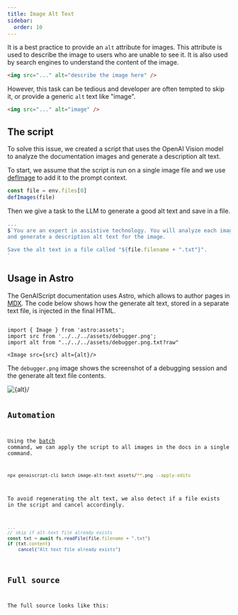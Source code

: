 ```yaml
---
title: Image Alt Text
sidebar:
  order: 10
---
```


It is a best practice to provide an `alt` attribute for images. 
This attribute is used to describe the image to users who are unable to see it. 
It is also used by search engines to understand the content of the image.

```html "alt"
<img src="..." alt="describe the image here" />
```

However, this task can be tedious and developer are often tempted to skip it, or provide a generic `alt` text like "image".

```html
<img src="..." alt="image" />
```

## The script

To solve this issue, we created a script that uses the OpenAI Vision model to analyze the documentation
images and generate a description alt text.

To start, we assume that the script is run on a single image file 
and we use [defImage](/genaiscript/reference/scripts/images) to add it to the prompt context.

```js title="image-alt-text.genai.js"
const file = env.files[0]
defImages(file)
```

Then we give a task to the LLM to generate a good alt text and save in a file.

```js title="image-alt-text.genai.js" wrap
...
$`You are an expert in assistive technology. You will analyze each image
and generate a description alt text for the image.

Save the alt text in a file called "${file.filename + ".txt"}".
`
```

## Usage in Astro

The GenAIScript documentation uses Astro, which allows to author pages in [MDX](https://docs.astro.build/en/guides/markdown-content/).
The code below shows how the generate alt text, stored in a separate text file, is injected in the final HTML.

```mdx

import { Image } from 'astro:assets';
import src from '../../../assets/debugger.png';
import alt from "../../../assets/debugger.png.txt?raw"

<Image src={src} alt={alt}/>

```

The `debugger.png` image shows the screenshot of a debugging session and the generate alt text file contents.

<Image src={src} alt={alt}/>

<Code code={alt} wrap={true} lang="txt" title="debugger.png.txt" />

## Automation

Using the [batch](/genaiscript/reference/cli/batch) command, we can apply the script to all images in the docs
in a single command.

```sh
npx genaiscript-cli batch image-alt-text assets/**.png --apply-edits
```

To avoid regenerating the alt text, we also detect if a file exists in the script and cancel accordingly.

```js title="image-alt-text.genai.js" wrap
...
// skip if alt-text file already exists
const txt = await fs.readFile(file.filename + ".txt")
if (txt.content)
    cancel("Alt text file already exists")
```

## Full source

The full source looks like this:

<Code code={scriptSrc} wrap={true} lang="js" title="image-alt-text.genai.js" />
